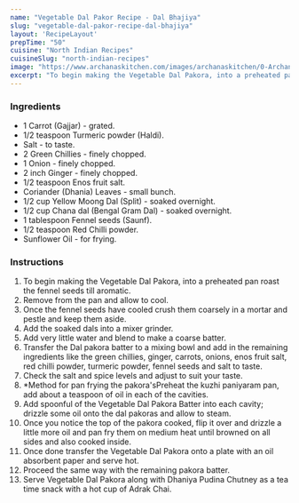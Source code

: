 ---
name: "Vegetable Dal Pakor Recipe - Dal Bhajiya"
slug: "vegetable-dal-pakor-recipe-dal-bhajiya"
layout: 'RecipeLayout'
prepTime: "50"
cuisine: "North Indian Recipes"
cuisineSlug: "north-indian-recipes"
image: "https://www.archanaskitchen.com/images/archanaskitchen/0-Archanas-Kitchen-Recipes/2019/Vegetable_Dal_Pakora_Recipe_-_Dal_Bhajiya_Video_Recipe_4_1600.jpg"
excerpt: "To begin making the Vegetable Dal Pakora, into a preheated pan roast the fennel seeds till aromatic"
---

### Ingredients

- 1 Carrot (Gajjar) - grated.
- 1/2 teaspoon Turmeric powder (Haldi).
- Salt - to taste.
- 2 Green Chillies - finely chopped.
- 1 Onion - finely chopped.
- 2 inch Ginger - finely chopped.
- 1/2 teaspoon Enos fruit salt.
- Coriander (Dhania) Leaves - small bunch.
- 1/2 cup Yellow Moong Dal (Split) - soaked overnight.
- 1/2 cup Chana dal (Bengal Gram Dal) - soaked overnight.
- 1 tablespoon Fennel seeds (Saunf).
- 1/2 teaspoon Red Chilli powder.
- Sunflower Oil - for frying.

### Instructions

1. To begin making the Vegetable Dal Pakora, into a preheated pan roast the fennel seeds till aromatic.
1. Remove from the pan and allow to cool.
1. Once the fennel seeds have cooled crush them coarsely in a mortar and pestle and keep them aside.
1. Add the soaked dals into a mixer grinder.
1. Add very little water and blend to make a coarse batter.
1. Transfer the Dal pakora batter to a mixing bowl and add in the remaining ingredients like the green chillies, ginger, carrots, onions, enos fruit salt, red chilli powder, turmeric powder, fennel seeds and salt to taste.
1. Check the salt and spice levels and adjust to suit your taste.
1. *Method for pan frying the pakora'sPreheat the kuzhi paniyaram pan, add about a teaspoon of oil in each of the cavities.
1. Add spoonful of the Vegetable Dal Pakora Batter into each cavity; drizzle some oil onto the dal pakoras and allow to steam.
1. Once you notice the top of the pakora cooked, flip it over and drizzle a little more oil and pan fry them on medium heat until browned on all sides and also cooked inside.
1. Once done transfer the Vegetable Dal Pakora onto a plate with an oil absorbent paper and serve hot.
1. Proceed the same way with the remaining pakora batter.
1. Serve Vegetable Dal Pakora along with Dhaniya Pudina Chutney as a tea time snack with a hot cup of Adrak Chai.
